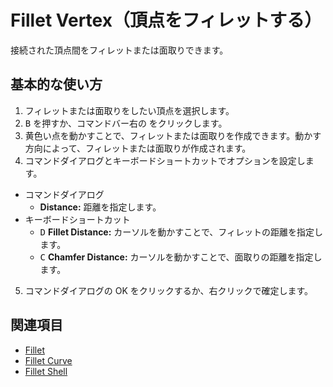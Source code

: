 
# Fillet Vertex（頂点をフィレットする）

<Reference shortcut="B" command="Fillet Vertex" button="コマンドバー右"  buttonIcon='button-fillet'/>

接続された頂点間をフィレットまたは面取りできます。

## 基本的な使い方

1. フィレットまたは面取りをしたい頂点を選択します。
2. <kbd>B</kbd> を押すか、コマンドバー右の <ButtonIcon type="button-fillet" /> をクリックします。
3. 黄色い点を動かすことで、フィレットまたは面取りを作成できます。動かす方向によって、フィレットまたは面取りが作成されます。
4. コマンドダイアログとキーボードショートカットでオプションを設定します。
  - <Kst>コマンドダイアログ</Kst>
    - **Distance:** 距離を指定します。
  - <Kst>キーボードショートカット</Kst>
    - <kbd>D</kbd> **Fillet Distance:** カーソルを動かすことで、フィレットの距離を指定します。
    - <kbd>C</kbd> **Chamfer Distance:** カーソルを動かすことで、面取りの距離を指定します。
5. コマンドダイアログの OK をクリックするか、右クリックで確定します。

<VideoPlayer fileName="fillet"/>

## 関連項目
- [Fillet](fillet)
- [Fillet Curve](fillet-curve)
- [Fillet Shell](/solid/fillet-shell)